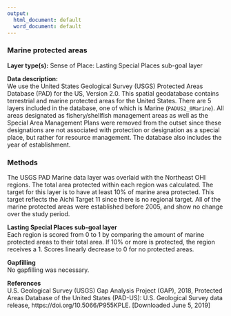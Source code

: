 ```yaml
---
output:
  html_document: default
  word_document: default
---
```

### Marine protected areas  

**Layer type(s):** Sense of Place: Lasting Special Places sub-goal layer

**Data description:**   
We use the United States Geological Survey (USGS) Protected Areas Database (PAD) for the US, Version 2.0. This spatial geodatabase contains terrestrial and marine protected areas for the United States. There are 5 layers included in the database, one of which is Marine (`PADUS2_0Marine`). All areas designated as fishery/shellfish management areas as well as the Special Area Management Plans were removed from the outset since these designations are not associated with protection or designation as a special place, but rather for resource management. The database also includes the year of establishment.

### Methods 

The USGS PAD Marine data layer was overlaid with the Northeast OHI regions. The total area protected within each region was calculated. The target for this layer is to have at least 10% of marine area protected. This target reflects the Aichi Target 11 since there is no regional target. All of the marine protected areas were established before 2005, and show no change over the study period.

**Lasting Special Places sub-goal layer**  
Each region is scored from 0 to 1 by comparing the amount of marine protected areas to their total area. If 10% or more is protected, the region receives a 1. Scores linearly decrease to 0 for no protected areas.

**Gapfilling**  
No gapfilling was necessary.

**References**  
U.S. Geological Survey (USGS) Gap Analysis Project (GAP), 2018, Protected Areas Database of the United States (PAD-US): U.S. Geological Survey data release, https://doi.org/10.5066/P955KPLE. [Downloaded June 5, 2019]
